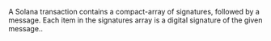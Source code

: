 A Solana transaction contains a compact-array of signatures, followed by a message. Each item in the signatures array is a digital signature of the given message..